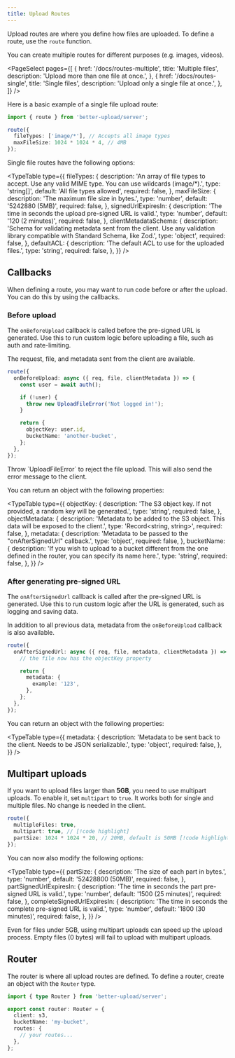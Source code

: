 ```yaml
---
title: Upload Routes
---
```


Upload routes are where you define how files are uploaded. To define a route, use the `route` function.

You can create multiple routes for different purposes (e.g. images, videos).

<PageSelect
  pages={[
    {
      href: '/docs/routes-multiple',
      title: 'Multiple files',
      description: 'Upload more than one file at once.',
    },
    {
      href: '/docs/routes-single',
      title: 'Single files',
      description: 'Upload only a single file at once.',
    },
  ]}
/>

Here is a basic example of a single file upload route:

```ts
import { route } from 'better-upload/server';

route({
  fileTypes: ['image/*'], // Accepts all image types
  maxFileSize: 1024 * 1024 * 4, // 4MB
});
```

Single file routes have the following options:

<TypeTable
  type={{
    fileTypes: {
      description:
        'An array of file types to accept. Use any valid MIME type. You can use wildcards (image/*).',
      type: 'string[]',
      default: 'All file types allowed',
      required: false,
    },
    maxFileSize: {
      description: 'The maximum file size in bytes.',
      type: 'number',
      default: '5242880 (5MB)',
      required: false,
    },
    signedUrlExpiresIn: {
      description: 'The time in seconds the upload pre-signed URL is valid.',
      type: 'number',
      default: '120 (2 minutes)',
      required: false,
    },
    clientMetadataSchema: {
      description:
        'Schema for validating metadata sent from the client. Use any validation library compatible with Standard Schema, like Zod.',
      type: 'object',
      required: false,
    },
    defaultACL: {
      description:
        'The default ACL to use for the uploaded files.',
      type: 'string',
      required: false,
    },
  }}
/>

## Callbacks

When defining a route, you may want to run code before or after the upload. You can do this by using the callbacks.

### Before upload

The `onBeforeUpload` callback is called before the pre-signed URL is generated. Use this to run custom logic before uploading a file, such as auth and rate-limiting.

The request, file, and metadata sent from the client are available.

```ts
route({
  onBeforeUpload: async ({ req, file, clientMetadata }) => {
    const user = await auth();

    if (!user) {
      throw new UploadFileError('Not logged in!');
    }

    return {
      objectKey: user.id,
      bucketName: 'another-bucket',
    };
  },
});
```

<Callout title="Rejecting uploads">
  Throw `UploadFileError` to reject the file upload. This will also send the
  error message to the client.
</Callout>

You can return an object with the following properties:

<TypeTable
  type={{
    objectKey: {
      description:
        'The S3 object key. If not provided, a random key will be generated.',
      type: 'string',
      required: false,
    },
    objectMetadata: {
      description:
        'Metadata to be added to the S3 object. This data will be exposed to the client.',
      type: 'Record<string, string>',
      required: false,
    },
    metadata: {
      description: 'Metadata to be passed to the "onAfterSignedUrl" callback.',
      type: 'object',
      required: false,
    },
    bucketName: {
      description:
        'If you wish to upload to a bucket different from the one defined in the router, you can specify its name here.',
      type: 'string',
      required: false,
    },
  }}
/>

### After generating pre-signed URL

The `onAfterSignedUrl` callback is called after the pre-signed URL is generated. Use this to run custom logic after the URL is generated, such as logging and saving data.

In addition to all previous data, metadata from the `onBeforeUpload` callback is also available.

```ts
route({
  onAfterSignedUrl: async ({ req, file, metadata, clientMetadata }) => {
    // the file now has the objectKey property

    return {
      metadata: {
        example: '123',
      },
    };
  },
});
```

You can return an object with the following properties:

<TypeTable
  type={{
    metadata: {
      description:
        'Metadata to be sent back to the client. Needs to be JSON serializable.',
      type: 'object',
      required: false,
    },
  }}
/>

## Multipart uploads

If you want to upload files larger than **5GB**, you need to use multipart uploads. To enable it, set `multipart` to `true`. It works both for single and multiple files. No change is needed in the client.

```ts
route({
  multipleFiles: true,
  multipart: true, // [!code highlight]
  partSize: 1024 * 1024 * 20, // 20MB, default is 50MB [!code highlight]
});
```

You can now also modify the following options:

<TypeTable
  type={{
    partSize: {
      description: 'The size of each part in bytes.',
      type: 'number',
      default: '52428800 (50MB)',
      required: false,
    },
    partSignedUrlExpiresIn: {
      description: 'The time in seconds the part pre-signed URL is valid.',
      type: 'number',
      default: '1500 (25 minutes)',
      required: false,
    },
    completeSignedUrlExpiresIn: {
      description: 'The time in seconds the complete pre-signed URL is valid.',
      type: 'number',
      default: '1800 (30 minutes)',
      required: false,
    },
  }}
/>

<Callout>
  Even for files under 5GB, using multipart uploads can speed up the upload
  process. Empty files (0 bytes) will fail to upload with multipart uploads.
</Callout>

## Router

The router is where all upload routes are defined. To define a router, create an object with the `Router` type.

```ts
import { type Router } from 'better-upload/server';

export const router: Router = {
  client: s3,
  bucketName: 'my-bucket',
  routes: {
    // your routes...
  },
};
```
